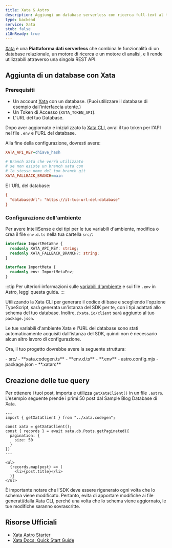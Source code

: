 ```yaml
---
title: Xata & Astro
description: Aggiungi un database serverless con ricerca full-text al tuo progetto con Xata
type: backend
service: Xata
stub: false
i18nReady: true
---
```



[Xata](https://xata.io) è una **Piattaforma dati serverless** che combina le funzionalità di un database relazionale, un motore di ricerca e un motore di analisi, e li rende utilizzabili attraverso una singola REST API.

## Aggiunta di un database con Xata

### Prerequisiti

- Un account [Xata](https://app.xata.io/signin) con un database. (Puoi utilizzare il database di esempio dall'interfaccia utente.)
- Un Token di Accesso (`XATA_TOKEN_API`).
- L'URL del tuo Database.

Dopo aver aggiornato e inizializzato la [Xata CLI](https://xata.io/docs/getting-started/installation), avrai il tuo token per l'API nel file `.env` e l'URL del database.

Alla fine della configurazione, dovresti avere:

```ini title=".env"
XATA_API_KEY=chiave_hash

# Branch Xata che verrà utilizzato
# se non esiste un branch xata con
# lo stesso nome del tuo branch git
XATA_FALLBACK_BRANCH=main
```

E l'URL del database:

```ini title=".xatarc"
{
  "databaseUrl": "https://il-tuo-url-del-database"
}
```

### Configurazione dell'ambiente

Per avere IntelliSense e dei tipi per le tue variabili d'ambiente, modifica o crea il file `env.d.ts` nella tua cartella `src/`:

```ts title="src/env.d.ts"
interface ImportMetaEnv {
  readonly XATA_API_KEY: string;
  readonly XATA_FALLBACK_BRANCH?: string;
}

interface ImportMeta {
  readonly env: ImportMetaEnv;
}
```

:::tip
Per ulteriori informazioni sulle [variabili d'ambiente](/it/guides/environment-variables/) e sui file `.env` in Astro, leggi questa guida.
:::

Utilizzando la Xata CLI per generare il codice di base e scegliendo l'opzione TypeScript, sarà generata un'istanza del SDK per te, con i tipi adattati allo schema del tuo database. Inoltre, `@xata.io/client` sarà aggiunto al tuo `package.json`.

Le tue variabili d'ambiente Xata e l'URL del database sono stati automaticamente acquisiti dall'istanza del SDK, quindi non è necessario alcun altro lavoro di configurazione.

Ora, il tuo progetto dovrebbe avere la seguente struttura:

<FileTree title="Struttura del Progetto">
- src/
  - **xata.codegen.ts**
  - **env.d.ts**
- **.env**
- astro.config.mjs
- package.json
- **.xatarc**
</FileTree>

## Creazione delle tue query

Per ottenere i tuoi post, importa e utilizza `getXataClient()` in un file `.astro`. L'esempio seguente prende i primi 50 post dal Sample Blog Database di Xata.

```astro title="src/pages/blog/index.astro"
---
import { getXataClient } from "../xata.codegen";

const xata = getXataClient();
const { records } = await xata.db.Posts.getPaginated({
  pagination: {
    size: 50
  }
})
---

<ul>
  {records.map(post) => (
    <li>{post.title}</li>
  )}
</ul>
```
È importante notare che l'SDK deve essere rigenerato ogni volta che lo schema viene modificato. Pertanto, evita di apportare modifiche ai file generati/dalla Xata CLI, perché una volta che lo schema viene aggiornato, le tue modifiche saranno sovrascritte.

## Risorse Ufficiali
- [Xata Astro Starter](https://github.com/xataio/examples/tree/main/apps/getting-started-astro)
- [Xata Docs: Quick Start Guide](https://xata.io/docs/getting-started/quickstart-astro)
